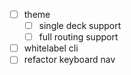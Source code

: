 
- [ ] theme
  - [ ] single deck support
  - [ ] full routing support
- [ ] whitelabel cli
- [ ] refactor keyboard nav
